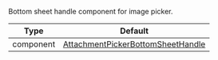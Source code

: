 Bottom sheet handle component for image picker.

| Type      | Default                                                                                                                                                                                       |
| --------- | --------------------------------------------------------------------------------------------------------------------------------------------------------------------------------------------- |
| component | [AttachmentPickerBottomSheetHandle](https://github.com/GetStream/stream-chat-react-native/blob/main/package/src/components/AttachmentPicker/components/AttachmentPickerBottomSheetHandle.tsx) |
